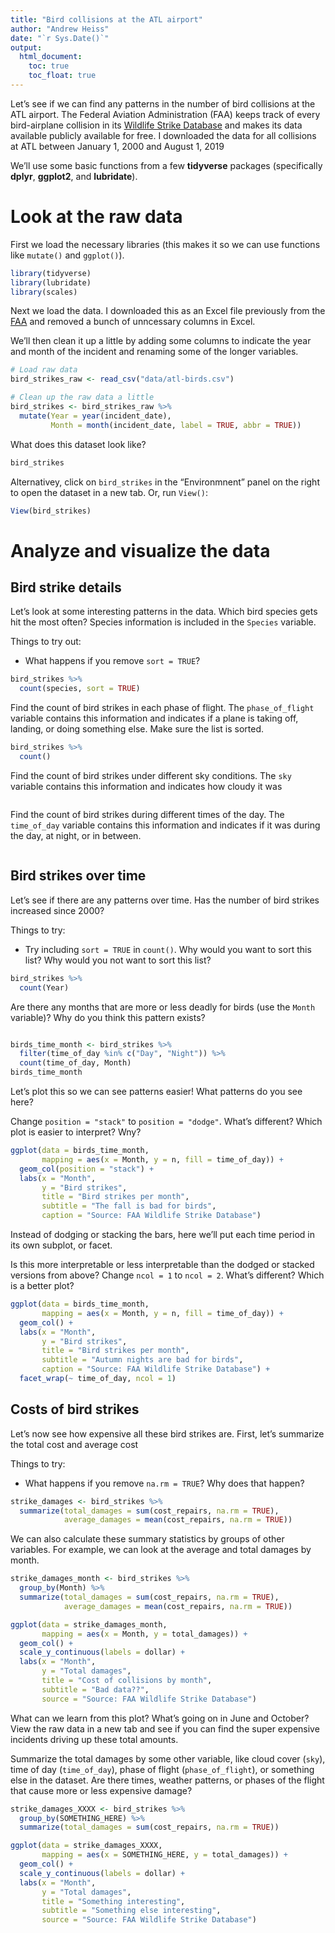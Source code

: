 ```yaml
---
title: "Bird collisions at the ATL airport"
author: "Andrew Heiss"
date: "`r Sys.Date()`"
output: 
  html_document:
    toc: true
    toc_float: true
---
```


Let's see if we can find any patterns in the number of bird collisions at the ATL airport. The Federal Aviation Administration (FAA) keeps track of every bird-airplane collision in its [Wildlife Strike Database](https://wildlife.faa.gov/) and makes its data available publicly available for free. I downloaded the data for all collisions at ATL between January 1, 2000 and August 1, 2019

We'll use some basic functions from a few **tidyverse** packages (specifically **dplyr**, **ggplot2**, and **lubridate**).


# Look at the raw data

First we load the necessary libraries (this makes it so we can use functions like `mutate()` and `ggplot()`).

```r
library(tidyverse)
library(lubridate)
library(scales)
```

Next we load the data. I downloaded this as an Excel file previously from the [FAA](https://wildlife.faa.gov/search) and removed a bunch of unncessary columns in Excel.

We'll then clean it up a little by adding some columns to indicate the year and month of the incident and renaming some of the longer variables.

```r
# Load raw data
bird_strikes_raw <- read_csv("data/atl-birds.csv")

# Clean up the raw data a little
bird_strikes <- bird_strikes_raw %>% 
  mutate(Year = year(incident_date),
         Month = month(incident_date, label = TRUE, abbr = TRUE))
```

What does this dataset look like?

```r
bird_strikes
```

Alternativey, click on `bird_strikes` in the "Environmnent" panel on the right to open the dataset in a new tab. Or, run `View()`:

```r
View(bird_strikes)
```


# Analyze and visualize the data

## Bird strike details

Let's look at some interesting patterns in the data. Which bird species gets hit the most often? Species information is included in the `Species` variable.

Things to try out:

- What happens if you remove `sort = TRUE`?

```r
bird_strikes %>% 
  count(species, sort = TRUE)
```

Find the count of bird strikes in each phase of flight. The `phase_of_flight` variable contains this information and indicates if a plane is taking off, landing, or doing something else. Make sure the list is sorted.

```r
bird_strikes %>% 
  count()
```

Find the count of bird strikes under different sky conditions. The `sky` variable contains this information and indicates how cloudy it was 

```r

```

Find the count of bird strikes during different times of the day. The `time_of_day` variable contains this information and indicates if it was during the day, at night, or in between.

```r

```

## Bird strikes over time

Let's see if there are any patterns over time. Has the number of bird strikes increased since 2000?

Things to try:

- Try including `sort = TRUE` in `count()`. Why would you want to sort this list? Why would you not want to sort this list?

```r
bird_strikes %>% 
  count(Year)
```

Are there any months that are more or less deadly for birds (use the `Month` variable)? Why do you think this pattern exists?

```r

```


```r
birds_time_month <- bird_strikes %>% 
  filter(time_of_day %in% c("Day", "Night")) %>% 
  count(time_of_day, Month)
birds_time_month
```

Let's plot this so we can see patterns easier! What patterns do you see here? 

Change `position = "stack"` to `position = "dodge"`. What's different? Which plot is easier to interpret? Wny?

```r
ggplot(data = birds_time_month, 
       mapping = aes(x = Month, y = n, fill = time_of_day)) + 
  geom_col(position = "stack") +
  labs(x = "Month", 
       y = "Bird strikes",
       title = "Bird strikes per month",
       subtitle = "The fall is bad for birds",
       caption = "Source: FAA Wildlife Strike Database")
```

Instead of dodging or stacking the bars, here we'll put each time period in its own subplot, or facet. 

Is this more interpretable or less interpretable than the dodged or stacked versions from above? Change `ncol = 1` to `ncol = 2`. What's different? Which is a better plot?

```r
ggplot(data = birds_time_month, 
       mapping = aes(x = Month, y = n, fill = time_of_day)) + 
  geom_col() + 
  labs(x = "Month", 
       y = "Bird strikes",
       title = "Bird strikes per month",
       subtitle = "Autumn nights are bad for birds",
       caption = "Source: FAA Wildlife Strike Database") +
  facet_wrap(~ time_of_day, ncol = 1)
```

## Costs of bird strikes

Let's now see how expensive all these bird strikes are. First, let's summarize the total cost and average cost

Things to try:

- What happens if you remove `na.rm = TRUE`? Why does that happen?

```r
strike_damages <- bird_strikes %>% 
  summarize(total_damages = sum(cost_repairs, na.rm = TRUE),
            average_damages = mean(cost_repairs, na.rm = TRUE))
```

We can also calculate these summary statistics by groups of other variables. For example, we can look at the average and total damages by month.

```r
strike_damages_month <- bird_strikes %>% 
  group_by(Month) %>% 
  summarize(total_damages = sum(cost_repairs, na.rm = TRUE),
            average_damages = mean(cost_repairs, na.rm = TRUE))

ggplot(data = strike_damages_month, 
       mapping = aes(x = Month, y = total_damages)) + 
  geom_col() + 
  scale_y_continuous(labels = dollar) +
  labs(x = "Month",
       y = "Total damages",
       title = "Cost of collisions by month",
       subtitle = "Bad data??",
       source = "Source: FAA Wildlife Strike Database")
```

What can we learn from this plot? What's going on in June and October? View the raw data in a new tab and see if you can find the super expensive incidents driving up these total amounts.

Summarize the total damages by some other variable, like cloud cover (`sky`), time of day (`time_of_day`), phase of flight (`phase_of_flight`), or something else in the dataset. Are there times, weather patterns, or phases of the flight that cause more or less expensive damage?

```r
strike_damages_XXXX <- bird_strikes %>% 
  group_by(SOMETHING_HERE) %>% 
  summarize(total_damages = sum(cost_repairs, na.rm = TRUE))

ggplot(data = strike_damages_XXXX, 
       mapping = aes(x = SOMETHING_HERE, y = total_damages)) + 
  geom_col() +
  scale_y_continuous(labels = dollar) +
  labs(x = "Month",
       y = "Total damages",
       title = "Something interesting",
       subtitle = "Something else interesting",
       source = "Source: FAA Wildlife Strike Database")
```
